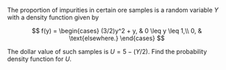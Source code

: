 The proportion of impurities in certain ore samples is a random variable $Y$ with a density function given by

$$
f(y) =
\begin{cases}
    (3/2)y^2 + y, & 0 \leq y \leq 1,\\
    0, & \text{elsewhere.}
\end{cases}
$$

The dollar value of such samples is $U = 5 - (Y / 2)$.
Find the probability density function for $U$.
